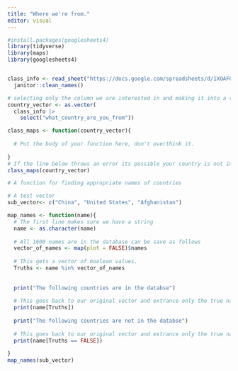 ---
title: "Where we're from."
editor: visual
---

```{r}
#install.packages(googlesheets4)
library(tidyverse)
library(maps)
library(googlesheets4)


class_info <- read_sheet("https://docs.google.com/spreadsheets/d/1XOAFQvBcFvhKwEl5xH6l3nRJK2Wk0hWZ18S9kAZclQ0/edit?usp=sharing") |>
  janitor::clean_names()

# selecting only the column we are interested in and making it into a vector.
country_vector <- as.vector( 
  class_info |>
    select("what_country_are_you_from"))
```

```{r}
class_maps <- function(country_vector){
  
  # Put the body of your function here, don't overthink it.
  
}
# If the line below throws an error its possible your country is not in the database or mispelled. 
class_maps(country_vector)
```

```{r}
# A function for finding appropriate names of countries

# A test vector
sub_vector<- c("China", "United States", "Afghanistan")

map_names <- function(name){
  # The first line makes sure we have a string
  name <- as.character(name)
  
  # All 1600 names are in the database can be save as follows
  vector_of_names <- map(plot = FALSE)$names
  
  # This gets a vector of boolean values. 
  Truths <- name %in% vector_of_names
  
  
  print("The following countries are in the databse")
  
  # This goes back to our original vector and extrance only the true names. 
  print(name[Truths])
  
  print("The following countries are not in the databse")
  
  # This goes back to our original vector and extrance only the true names. 
  print(name[Truths == FALSE])
  
}
map_names(sub_vector)


```
